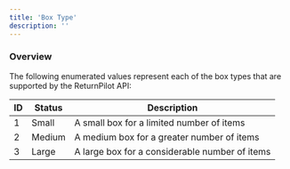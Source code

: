 ```yaml
---
title: 'Box Type'
description: ''
---
```


### Overview

The following enumerated values represent each of the box types that are supported by the ReturnPilot API:

| ID | Status  | Description                                    |
|----|---------|------------------------------------------------|
| 1  | Small   | A small box for a limited number of items      |
| 2  | Medium  | A medium box for a greater number of items     |
| 3  | Large   | A large box for a considerable number of items |
